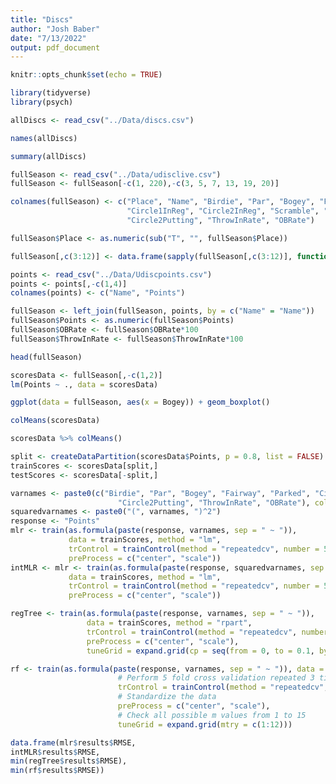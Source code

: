 ```yaml
---
title: "Discs"
author: "Josh Baber"
date: "7/13/2022"
output: pdf_document
---
```


```r
knitr::opts_chunk$set(echo = TRUE)
```

```r
library(tidyverse)
library(psych)
```

```r
allDiscs <- read_csv("../Data/discs.csv")
```

```r
names(allDiscs)
```

```r
summary(allDiscs)
```

```r
fullSeason <- read_csv("../Data/udisclive.csv")
fullSeason <- fullSeason[-c(1, 220),-c(3, 5, 7, 13, 19, 20)]
```

```r
colnames(fullSeason) <- c("Place", "Name", "Birdie", "Par", "Bogey", "Fairway", "Parked", 
                          "Circle1InReg", "Circle2InReg", "Scramble", "Circle1XPutting", 
                          "Circle2Putting", "ThrowInRate", "OBRate")
```

```r
fullSeason$Place <- as.numeric(sub("T", "", fullSeason$Place))
```

```r
fullSeason[,c(3:12)] <- data.frame(sapply(fullSeason[,c(3:12)], function(x){as.numeric(gsub("%", "", x))}))
```

```r
points <- read_csv("../Data/Udiscpoints.csv")
points <- points[,-c(1,4)]
colnames(points) <- c("Name", "Points")
```

```r
fullSeason <- left_join(fullSeason, points, by = c("Name" = "Name"))
fullSeason$Points <- as.numeric(fullSeason$Points)
fullSeason$OBRate <- fullSeason$OBRate*100
fullSeason$ThrowInRate <- fullSeason$ThrowInRate*100
```

```r
head(fullSeason)
```

```r
scoresData <- fullSeason[,-c(1,2)]
lm(Points ~ ., data = scoresData)
```

```r
ggplot(data = fullSeason, aes(x = Bogey)) + geom_boxplot()
```

```r
colMeans(scoresData)
```

```r
scoresData %>% colMeans()
```

```r
split <- createDataPartition(scoresData$Points, p = 0.8, list = FALSE)
trainScores <- scoresData[split,]
testScores <- scoresData[-split,]
```

```r
varnames <- paste0(c("Birdie", "Par", "Bogey", "Fairway", "Parked", "Circle1InReg", "Circle2InReg", "Scramble", "Circle1XPutting", 
                        "Circle2Putting", "ThrowInRate", "OBRate"), collapse = "+")
squaredvarnames <- paste0("(", varnames, ")^2")
response <- "Points"
mlr <- train(as.formula(paste(response, varnames, sep = " ~ ")),
             data = trainScores, method = "lm", 
             trControl = trainControl(method = "repeatedcv", number = 5, repeats = 3),
             preProcess = c("center", "scale"))
intMLR <- mlr <- train(as.formula(paste(response, squaredvarnames, sep = " ~ ")),
             data = trainScores, method = "lm", 
             trControl = trainControl(method = "repeatedcv", number = 5, repeats = 3),
             preProcess = c("center", "scale"))
```

```r
regTree <- train(as.formula(paste(response, varnames, sep = " ~ ")),
                 data = trainScores, method = "rpart",
                 trControl = trainControl(method = "repeatedcv", number = 5, repeats = 3),
                 preProcess = c("center", "scale"),
                 tuneGrid = expand.grid(cp = seq(from = 0, to = 0.1, by = 0.001)))
```

```r
rf <- train(as.formula(paste(response, varnames, sep = " ~ ")), data = trainScores, method = "rf",
                        # Perform 5 fold cross validation repeated 3 times
                        trControl = trainControl(method = "repeatedcv", number = 5, repeats = 3),
                        # Standardize the data
                        preProcess = c("center", "scale"),
                        # Check all possible m values from 1 to 15
                        tuneGrid = expand.grid(mtry = c(1:12)))
```

```r
data.frame(mlr$results$RMSE,
intMLR$results$RMSE,
min(regTree$results$RMSE),
min(rf$results$RMSE))
```

